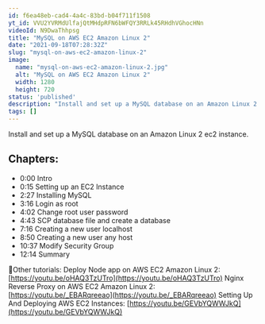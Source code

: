 ```yaml
---
id: f6ea48eb-cad4-4a4c-83bd-b04f711f1508
yt_id: VVU2YVRMdUlfajQtMHdpRFN6bWFQY3RRLk45RHdhVGhocHNn
videoId: N9DwaThhpsg
title: "MySQL on AWS EC2 Amazon Linux 2"
date: "2021-09-18T07:28:32Z"
slug: "mysql-on-aws-ec2-amazon-linux-2"
image: 
  name: "mysql-on-aws-ec2-amazon-linux-2.jpg"
  alt: "MySQL on AWS EC2 Amazon Linux 2"
  width: 1280
  height: 720
status: 'published'
description: "Install and set up a MySQL database on an Amazon Linux 2 ec2 instance."
tags: []
---
```


Install and set up a MySQL database on an Amazon Linux 2 ec2 instance.


## Chapters:

* 0:00​ Intro
* 0:15​ Setting up an EC2 Instance
* 2:27 Installing MySQL
* 3:16 Login as root
* 4:02 Change root user password
* 4:43 SCP database file and create a database
* 7:16 Creating a new user localhost
* 8:50 Creating a new user any host
* 10:37 Modify Security Group
* 12:14 Summary


🔗Other tutorials:
Deploy Node app on AWS EC2 Amazon Linux 2: [https://youtu.be/oHAQ3TzUTro](https://youtu.be/oHAQ3TzUTro)
Nginx Reverse Proxy on AWS EC2 Amazon Linux 2: [https://youtu.be/_EBARqreeao](https://youtu.be/_EBARqreeao)
Setting Up And Deploying AWS EC2 Instances: [https://youtu.be/GEVbYQWWJkQ](https://youtu.be/GEVbYQWWJkQ)




